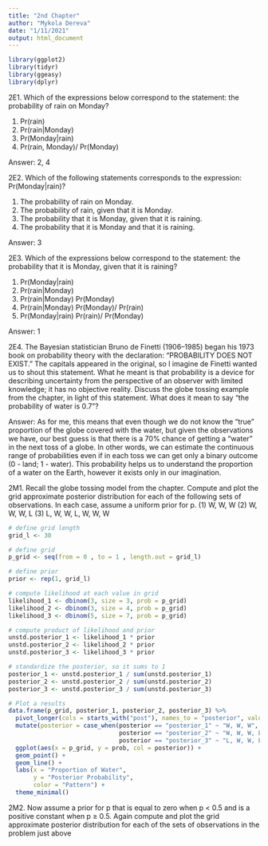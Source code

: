 ```yaml
---
title: "2nd Chapter"
author: "Mykola Dereva"
date: "1/11/2021"
output: html_document
---
```


```r
library(ggplot2)
library(tidyr)
library(ggeasy)
library(dplyr)
```



2E1. Which of the expressions below correspond to the statement: the probability of rain on Monday?

  (1) Pr(rain)
  (2) Pr(rain|Monday)
  (3) Pr(Monday|rain)
  (4) Pr(rain, Monday)/ Pr(Monday)

Answer: 2, 4

2E2. Which of the following statements corresponds to the expression: Pr(Monday|rain)?

  (1) The probability of rain on Monday.
  (2) The probability of rain, given that it is Monday.
  (3) The probability that it is Monday, given that it is raining.
  (4) The probability that it is Monday and that it is raining.

Answer: 3

2E3. Which of the expressions below correspond to the statement: the probability that it is Monday,
given that it is raining?

  (1) Pr(Monday|rain)
  (2) Pr(rain|Monday)
  (3) Pr(rain|Monday) Pr(Monday)
  (4) Pr(rain|Monday) Pr(Monday)/ Pr(rain)
  (5) Pr(Monday|rain) Pr(rain)/ Pr(Monday)

Answer: 1

2E4. The Bayesian statistician Bruno de Finetti (1906–1985) began his 1973 book on probability theory with the declaration: “PROBABILITY DOES NOT EXIST.” The capitals appeared in the original,
so I imagine de Finetti wanted us to shout this statement. What he meant is that probability is a device for describing uncertainty from the perspective of an observer with limited knowledge; it has no objective reality. Discuss the globe tossing example from the chapter, in light of this statement. What does it mean to say “the probability of water is 0.7”?

Answer: As for me, this means that even though we do not know the "true" proportion of the globe
covered with the water, but given the observations we have, our best guess is that there is a 70% chance of getting a "water" in the next toss of a globe.
In other words, we can estimate the continuous range of probabilities even if in each toss we
can get only a binary outcome (0 - land; 1 - water). 
This probability helps us to understand the proportion of a water on the Earth, however
it exists only in our imagination. 


2M1. Recall the globe tossing model from the chapter. Compute and plot the grid approximate
posterior distribution for each of the following sets of observations. In each case, assume a uniform prior for p.
  (1) W, W, W
  (2) W, W, W, L
  (3) L, W, W, L, W, W, W


```r
# define grid length 
grid_l <- 30

# define grid
p_grid <- seq(from = 0 , to = 1 , length.out = grid_l)

# define prior
prior <- rep(1, grid_l)

# compute likelihood at each value in grid
likelihood_1 <- dbinom(3, size = 3, prob = p_grid)
likelihood_2 <- dbinom(3, size = 4, prob = p_grid)
likelihood_3 <- dbinom(5, size = 7, prob = p_grid)

# compute product of likelihood and prior
unstd.posterior_1 <- likelihood_1 * prior
unstd.posterior_2 <- likelihood_2 * prior
unstd.posterior_3 <- likelihood_3 * prior

# standardize the posterior, so it sums to 1
posterior_1 <- unstd.posterior_1 / sum(unstd.posterior_1)
posterior_2 <- unstd.posterior_2 / sum(unstd.posterior_2)
posterior_3 <- unstd.posterior_3 / sum(unstd.posterior_3)
```

```r
# Plot a results
data.frame(p_grid, posterior_1, posterior_2, posterior_3) %>%
  pivot_longer(cols = starts_with("post"), names_to = "posterior", values_to = "prob") %>%
  mutate(posterior = case_when(posterior == "posterior_1" ~ "W, W, W",
                               posterior == "posterior_2" ~ "W, W, W, L",
                               posterior == "posterior_3" ~ "L, W, W, L, W, W, W")) %>% 
  ggplot(aes(x = p_grid, y = prob, col = posterior)) +
  geom_point() +
  geom_line() +
  labs(x = "Proportion of Water",
       y = "Posterior Probability",
       color = "Pattern") +
  theme_minimal()


```



2M2. Now assume a prior for p that is equal to zero when p < 0.5 and is a positive constant when
p ≥ 0.5. Again compute and plot the grid approximate posterior distribution for each of the sets of
observations in the problem just above